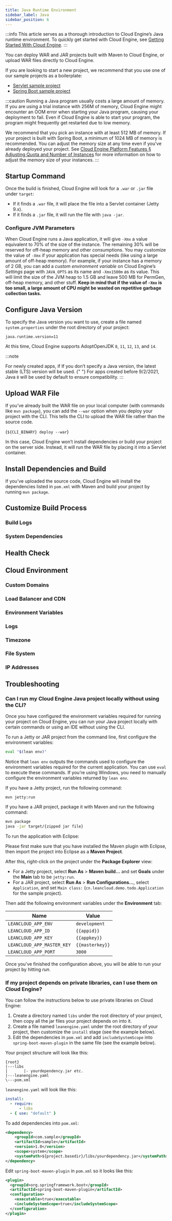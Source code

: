 ```yaml
---
title: Java Runtime Environment
sidebar_label: Java
sidebar_position: 6
---
```



:::info
This article serves as a thorough introduction to Cloud Engine’s Java runtime environment. To quickly get started with Cloud Engine, see [Getting Started With Cloud Engine](/sdk/engine/deploy/getting-started).
:::

You can deploy WAR and JAR projects built with Maven to Cloud Engine, or upload WAR files directly to Cloud Engine.

If you are looking to start a new project, we recommend that you use one of our sample projects as a boilerplate:

- [Servlet sample project](https://github.com/leancloud/servlet-getting-started)
- [Spring Boot sample project](https://github.com/leancloud/spring-boot-getting-started)

:::caution
Running a Java program usually costs a large amount of memory. If you are using a trial instance with 256M of memory, Cloud Engine might encounter an OOM error when starting your Java program, causing your deployment to fail. Even if Cloud Engine is able to start your program, the program might frequently get restarted due to low memory.

We recommend that you pick an instance with at least 512 MB of memory. If your project is built with Spring Boot, a minimum of 1024 MB of memory is recommended. You can adjust the memory size at any time even if you've already deployed your project. See [Cloud Engine Platform Features § Adjusting Quota and Number of Instances](/sdk/engine/platform/#adjusting-quota-and-number-of-instances) for more information on how to adjust the memory size of your instances.
:::

## Startup Command

Once the build is finished, Cloud Engine will look for a `.war` or `.jar` file under `target`:

- If it finds a `.war` file, it will place the file into a Servlet container (Jetty 9.x).
- If it finds a `.jar` file, it will run the file with `java -jar`.

### Configure JVM Parameters

When Cloud Engine runs a Java application, it will give `-Xmx` a value equivalent to 70% of the size of the instance. The remaining 30% will be reserved for off-heap memory and other consumptions. You may customize the value of `-Xmx` if your application has special needs (like using a large amount of off-heap memory). For example, if your instance has a memory of 2 GB, you can add a _custom environment variable_ on Cloud Engine’s _Settings_ page with `JAVA_OPTS` as its name and `-Xmx1500m` as its value. This will limit the size of the JVM heap to 1.5 GB and leave 500 MB for PermGen, off-heap memory, and other stuff. **Keep in mind that if the value of `-Xmx` is too small, a large amount of CPU might be wasted on repetitive garbage collection tasks.**

## Configure Java Version

To specify the Java version you want to use, create a file named `system.properties` under the root directory of your project:

```plain title='system.properties'
java.runtime.version=11
```

At this time, Cloud Engine supports AdoptOpenJDK `8`, `11`, `12`, `13`, and `14`.

:::note

<Conditional brand="leancloud">For newly created apps, if</Conditional>
<Conditional brand="tds">If</Conditional> you don’t specify a Java version, the
latest stable (LTS) version will be used.
<Conditional brand="leancloud">
  {" "}
  For apps created before 9/2/2021, Java `8` will be used by default to ensure compatibility.
</Conditional>
:::

## Upload WAR File

If you’ve already built the WAR file on your local computer (with commands like `mvn package`), you can add the `--war` option when you deploy your project with the CLI. This tells the CLI to upload the WAR file rather than the source code.

<CodeBlock className="sh">{`${CLI_BINARY} deploy --war`}</CodeBlock>

In this case, Cloud Engine won’t install dependencies or build your project on the server side. Instead, it will run the WAR file by placing it into a Servlet container.

## Install Dependencies and Build

If you’ve uploaded the source code, Cloud Engine will install the dependencies listed in `pom.xml` with Maven and build your project by running `mvn package`.

## Customize Build Process

<BuildingScripts />

### Build Logs

<BuildingBuildLogs />

### System Dependencies

<BuildingSystemDependencies />

## Health Check

<CloudHealthCheck />

## Cloud Environment

### Custom Domains

<CloudCustomDomain />

### Load Balancer and CDN

<CloudLoadBalancer only="java" />

### Environment Variables

<CloudEnvironments />

### Logs

<CloudLogs only="java" />

### Timezone

<CloudTimezone />

### File System

<CloudFilesystem />

### IP Addresses

<CloudInternetAddress />

## Troubleshooting

### Can I run my Cloud Engine Java project locally without using the CLI?

Once you have configured the environment variables required for running your project on Cloud Engine, you can run your Java project locally with certain commands or using an IDE without using the CLI.

To run a Jetty or JAR project from the command line, first configure the environment variables:

```sh
eval "$(lean env)"
```

Notice that `lean env` outputs the commands used to configure the environment variables required for the current application. You can use `eval` to execute these commands.
If you’re using Windows, you need to manually configure the environment variables returned by `lean env`.

If you have a Jetty project, run the following command:

```
mvn jetty:run
```

If you have a JAR project, package it with Maven and run the following command:

```sh
mvn package
java -jar target/{zipped jar file}
```

To run the application with Eclipse:

Please first make sure that you have installed the Maven plugin with Eclipse, then import the project into Eclipse as a **Maven Project**.

After this, right-click on the project under the **Package Explorer** view:

- For a Jetty project, select **Run As** > **Maven build…** and set **Goals** under the **Main** tab to be `jetty:run`.
- For a JAR project, select **Run As** > **Run Configurations…**, select `Application`, and set `Main class:` (`cn.leancloud.demo.todo.Application` for the sample project).

Then add the following environment variables under the **Environment** tab:

| Name                       | Value           |
| -------------------------- | --------------- |
| `LEANCLOUD_APP_ENV`        | `development`   |
| `LEANCLOUD_APP_ID`         | `{{appid}}`     |
| `LEANCLOUD_APP_KEY`        | `{{appkey}}`    |
| `LEANCLOUD_APP_MASTER_KEY` | `{{masterkey}}` |
| `LEANCLOUD_APP_PORT`       | `3000`          |

Once you’ve finished the configuration above, you will be able to run your project by hitting _run_.

### If my project depends on private libraries, can I use them on Cloud Engine?

You can follow the instructions below to use private libraries on Cloud Engine:

1. Create a directory named `libs` under the root directory of your project, then copy all the jar files your project depends on into it.
2. Create a file named `leanengine.yaml` under the root directory of your project, then customize the `install` stage (see the example below).
3. Edit the dependencies in `pom.xml` and add `includeSystemScope` into `spring-boot-maven-plugin` in the same file (see the example below).

Your project structure will look like this:

```
{root}
|---libs
|       |- yourdependency.jar etc.
|---leanengine.yaml
\---pom.xml
```

`leanengine.yaml` will look like this:

```yaml
install:
  - require:
      - libs
  - { use: "default" }
```

To add dependencies into `pom.xml`:

```xml
<dependency>
    <groupId>com.sample</groupId>
    <artifactId>sample</artifactId>
    <version>1.0</version>
    <scope>system</scope>
    <systemPath>${project.basedir}/libs/yourdependency.jar</systemPath>
</dependency>
```

Edit `spring-boot-maven-plugin` in `pom.xml` so it looks like this:

```xml
<plugin>
  <groupId>org.springframework.boot</groupId>
  <artifactId>spring-boot-maven-plugin</artifactId>
  <configuration>
    <executable>true</executable>
    <includeSystemScope>true</includeSystemScope>
  </configuration>
</plugin>
```
